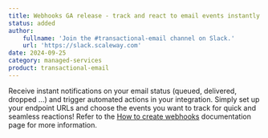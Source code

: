 ```yaml
---
title: Webhooks GA release - track and react to email events instantly
status: added
author:
    fullname: 'Join the #transactional-email channel on Slack.'
    url: 'https://slack.scaleway.com'
date: 2024-09-25
category: managed-services
product: transactional-email
---
```


Receive instant notifications on your email status (queued, delivered, dropped ...) and trigger automated actions in your integration. Simply set up your endpoint URLs and choose the events you want to track for quick and seamless reactions!
Refer to the [How to create webhooks](/transactional-email/how-to/create-webhooks/) documentation page for more information.

